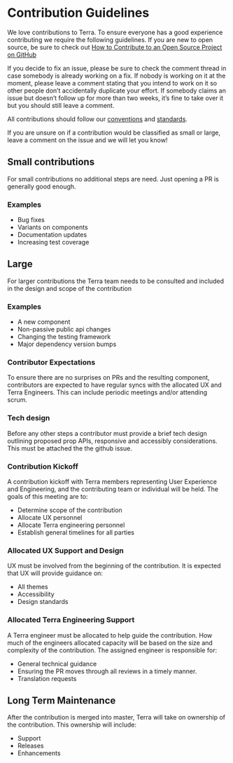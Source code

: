 # Contribution Guidelines

We love contributions to Terra. To ensure everyone has a good experience contributing we require the following guidelines. If you are new to open source, be sure to check out [How to Contribute to an Open Source Project on GitHub](https://egghead.io/courses/how-to-contribute-to-an-open-source-project-on-github)

If you decide to fix an issue, please be sure to check the comment thread in case somebody is already working on a fix. If nobody is working on it at the moment, please leave a comment stating that you intend to work on it so other people don’t accidentally duplicate your effort.
If somebody claims an issue but doesn’t follow up for more than two weeks, it’s fine to take over it but you should still leave a comment.

All contributions should follow our [conventions](/contributing/terra-ui/conventions) and [standards](/contributing/terra-ui/component-standards).

If you are unsure on if a contribution would be classified as small or large, leave a comment on the issue and we will let you know!

## Small contributions

For small contributions no additional steps are need. Just opening a PR is generally good enough.

### Examples
- Bug fixes
- Variants on components
- Documentation updates
- Increasing test coverage

## Large

For larger contributions the Terra team needs to be consulted and included in the design and scope of the contribution

### Examples
- A new component
- Non-passive public api changes
- Changing the testing framework
- Major dependency version bumps

### Contributor Expectations

To ensure there are no surprises on PRs and the resulting component, contributors are expected to have regular syncs with the allocated UX and Terra Engineers. This can include periodic meetings and/or attending scrum.

### Tech design

Before any other steps a contributor must provide a brief tech design outlining proposed prop APIs, responsive and accessibly considerations. This must be attached the the github issue.

### Contribution Kickoff

A contribution kickoff with Terra members representing User Experience and Engineering, and the contributing team or individual will be held. The goals of this meeting are to:

- Determine scope of the contribution
- Allocate UX personnel
- Allocate Terra engineering personnel
- Establish general timelines for all parties

### Allocated UX Support and Design

UX must be involved from the beginning of the contribution. It is expected that UX will provide guidance on:

- All themes
- Accessibility
- Design standards

### Allocated Terra Engineering Support

A Terra engineer must be allocated to help guide the contribution. How much of the engineers allocated capacity will be based on the size and complexity of the contribution. The assigned engineer is responsible for:

- General technical guidance
- Ensuring the PR moves through all reviews in a timely manner.
- Translation requests

## Long Term Maintenance

After the contribution is merged into master, Terra will take on ownership of the contribution.  This ownership will include:

- Support
- Releases
- Enhancements
